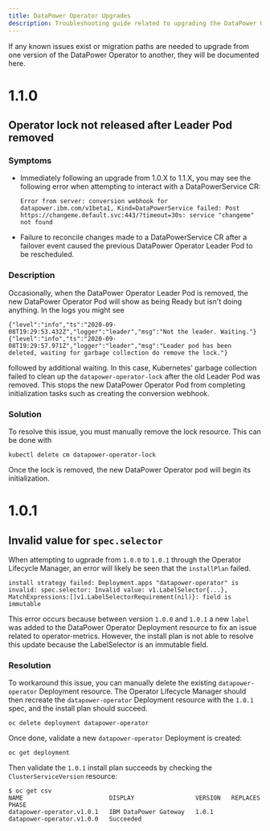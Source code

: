 ```yaml
---
title: DataPower Operator Upgrades
description: Troubleshooting guide related to upgrading the DataPower Operator
---
```


<PageDescription>

If any known issues exist or migration paths are needed to upgrade from one version of the DataPower Operator to another, they will be documented here.

</PageDescription>

# 1.1.0

## Operator lock not released after Leader Pod removed

### Symptoms

- Immediately following an upgrade from 1.0.X to 1.1.X, you may see the following error when attempting to interact with a DataPowerService CR:
  ```
  Error from server: conversion webhook for datapower.ibm.com/v1beta1, Kind=DataPowerService failed: Post https://changeme.default.svc:443/?timeout=30s: service "changeme" not found
  ```
- Failure to reconcile changes made to a DataPowerService CR after a failover event caused the previous DataPower Operator Leader Pod to be rescheduled.

### Description

Occasionally, when the DataPower Operator Leader Pod is removed, the new DataPower Operator Pod will show as being Ready but isn't doing anything. In the logs you might see
```
{"level":"info","ts":"2020-09-08T19:29:53.432Z","logger":"leader","msg":"Not the leader. Waiting."}
{"level":"info","ts":"2020-09-08T19:29:57.971Z","logger":"leader","msg":"Leader pod has been deleted, waiting for garbage collection do remove the lock."}
```
followed by additional waiting. In this case, Kubernetes' garbage collection failed to clean up the `datapower-operator-lock` after the old Leader Pod was removed. This stops the new DataPower Operator Pod from completing initialization tasks such as creating the conversion webhook.

### Solution

To resolve this issue, you must manually remove the lock resource. This can be done with
```
kubectl delete cm datapower-operator-lock
```
Once the lock is removed, the new DataPower Operator pod will begin its initialization.

# 1.0.1

## Invalid value for `spec.selector`

When attempting to ugprade from `1.0.0` to `1.0.1` through the Operator Lifecycle Manager, an error will likely be seen that the `installPlan` failed.

```
install strategy failed: Deployment.apps "datapower-operator" is invalid: spec.selector: Invalid value: v1.LabelSelector{...}, MatchExpressions:[]v1.LabelSelectorRequirement(nil)}: field is immutable
```

This error occurs because between version `1.0.0` and `1.0.1` a new `label` was added to the DataPower Operator Deployment resource to fix an issue related to operator-metrics. However, the install plan is not able to resolve this update because the LabelSelector is an immutable field.

### Resolution

To workaround this issue, you can manually delete the existing `datapower-operator` Deployment resource. The Operator Lifecycle Manager should then recreate the `datapower-operator` Deployment resource with the `1.0.1` spec, and the install plan should succeed.

```
oc delete deployment datapower-operator
```

Once done, validate a new `datapower-operator` Deployment is created:

```
oc get deployment
```

Then validate the `1.0.1` install plan succeeds by checking the `ClusterServiceVersion` resource:

```
$ oc get csv
NAME                        DISPLAY                 VERSION   REPLACES                    PHASE
datapower-operator.v1.0.1   IBM DataPower Gateway   1.0.1     datapower-operator.v1.0.0   Succeeded
```
